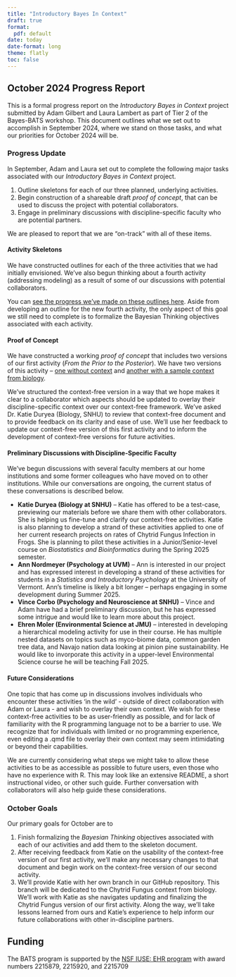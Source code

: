 ```yaml
---
title: "Introductory Bayes In Context"
draft: true
format: 
  pdf: default
date: today
date-format: long
theme: flatly
toc: false
---
```


## October 2024 Progress Report

This is a formal progress report on the *Introductory Bayes in Context* project submitted by Adam Gilbert and Laura Lambert as part of Tier 2 of the Bayes-BATS workshop. This document outlines what we set out to accomplish in September 2024, where we stand on those tasks, and what our priorities for October 2024 will be.

### Progress Update

In September, Adam and Laura set out to complete the following major tasks associated with our *Introductory Bayes in Context* project.

1. Outline skeletons for each of our three planned, underlying activities.
2. Begin construction of a shareable draft *proof of concept*, that can be used to discuss the project with potential collaborators.
3. Engage in preliminary discussions with discipline-specific faculty who are potential partners.

We are pleased to report that we are "on-track" with all of these items.

#### Activity Skeletons

We have constructed outlines for each of the three activities that we had initially envisioned. We've also begun thinking about a fourth activity (addressing modeling) as a result of some of our discussions with potential collaborators.

You can [see the progress we've made on these outlines here](https://agmath.github.io/IntroductoryBayesInContext/ContextFreeOverview.html). Aside from developing an outline for the new fourth activity, the only aspect of this goal we still need to complete is to formalize the Bayesian Thinking objectives associated with each activity.

#### Proof of Concept

We have constructed a working *proof of concept* that includes two versions of our first activity (*From the Prior to the Posterior*). We have two versions of this activity -- [one without context](https://agmath.github.io/IntroductoryBayesInContext/ContextFreeActivity1.html) and [another with a sample context from biology](https://agmath.github.io/IntroductoryBayesInContext/act1_bio_chytrid.html). 

We've structured the context-free version in a way that we hope makes it clear to a collaborator which aspects should be updated to overlay their discipline-specific context over our context-free framework. We've asked Dr. Katie Duryea (Biology, SNHU) to review that context-free document and to provide feedback on its clarity and ease of use. We'll use her feedback to update our context-free version of this first activity and to inform the development of context-free versions for future activities.

#### Preliminary Discussions with Discipline-Specific Faculty

We've begun discussions with several faculty members at our home institutions and some former colleagues who have moved on to other institutions. While our conversations are ongoing, the current status of these conversations is described below.

+ **Katie Duryea (Biology at SNHU)** -- Katie has offered to be a test-case, previewing our materials before we share them with other collaborators. She is helping us fine-tune and clarify our context-free activities. Katie is also planning to develop a strand of these activities applied to one of her current research projects on rates of Chytrid Fungus Infection in Frogs. She is planning to pilot these activities in a Junior/Senior-level course on *Biostatistics and Bioinformatics* during the Spring 2025 semester.
+ **Ann Nordmeyer (Psychology at UVM)** -- Ann is interested in our project and has expressed interest in developing a strand of these activities for students in a *Statistics and Introductory Psychology* at the University of Vermont. Ann's timeline is likely a bit longer -- perhaps engaging in some development during Summer 2025.
+ **Vince Corbo (Psychology and Neuroscience at SNHU)** -- Vince and Adam have had a brief preliminary discussion, but he has expressed some intrigue and would like to learn more about this project.
+ **Ehren Moler (Environmental Science at JMU)** -- interested in developing a hierarchical modeling activity for use in their course.  He has multiple nested datasets on topics such as myco-biome data, common garden tree data, and Navajo nation data looking at pinion pine sustainability.  He would like to invorporate this activity in a upper-level Environmental Science course he will be teaching Fall 2025.

#### Future Considerations

One topic that has come up in discussions involves individuals who encounter these activities 'in the wild' - outside of direct collaboration with Adam or Laura - and wish to overlay their own context.  We wish for these context-free activities to be as user-friendly as possible, and for lack of familiarity with the R programming language not to be a barrier to use.  We recognize that for individuals with limited or no programming experience, even editing a .qmd file to overlay their own context may seem intimidating or beyond their capabilities.

We are currently considering what steps we might take to allow these activities to be as accessible as possible to future users, even those who have no experience with R.  This may look like an extensive README, a short instructional video, or other such guide.  Further conversation with collaborators will also help guide these considerations.  

### October Goals

Our primary goals for October are to

1. Finish formalizing the *Bayesian Thinking* objectives associated with each of our activities and add them to the skeleton document.
2. After receiving feedback from Katie on the usability of the context-free version of our first activity, we'll make any necessary changes to that document and begin work on the context-free version of our second activity.
3. We'll provide Katie with her own branch in our GitHub repository. This branch will be dedicated to the Chytrid Fungus context from biology. We'll work with Katie as she navigates updating and finalizing the Chytrid Fungus version of our first activity. Along the way, we'll take lessons learned from ours and Katie's experience to help inform our future collaborations with other in-discipline partners.

## Funding 

The BATS program is supported by the [NSF IUSE: EHR program](https://www.nsf.gov/pubs/2021/nsf21579/nsf21579.htm) with award numbers 2215879, 2215920, and 2215709


